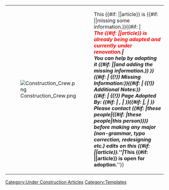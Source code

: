 {| style=" background:#eeffff; width:100%; padding:10px; margin:20px; border:1px solid gray; border-radius:10px;" 
|- 
|style="text-align:left;" |[[File:Construction_Crew.png|left]]
|style="text-align:left;"| This {{#if: {{{Scope|}}} |{{{Scope}}}|article}} is {{#if: {{{Desc|}}} |{{{Desc}}}|missing some information.}}{{#if: {{{Page Adopted|}}} |<br/>'''''<font color="#ff0000">The {{#if: {{{Scope|}}} |{{{Scope}}}|article}} is already being adopted and currently under renovation.</font>'''''|<br/>You can help by adopting it {{#if: {{{Help|}}} |{{{Help}}}|and adding the missing information.}} }}
<br>{{#if: {{{Missing Information|}}} | {{!}} '''Missing Information''': ''{{{Missing Information}}}''}}{{#if: {{{Notes|}}} | {{!}} '''Additional Notes''': ''{{{Notes}}}''}}
<br>{{#if: {{{Page Adopted|}}} | {{!}} '''Page Adopted By''': {{#if: {{{Page Adopted 2|}}} | [[User:{{{Page Adopted}}}|''{{{Page Adopted}}}'']], [[User:{{{Page Adopted 2}}}|''{{{Page Adopted 2}}}'']] | [[User:{{{Page Adopted}}}|''{{{Page Adopted}}}'']] }}{{#if: {{{Page Adopted 3|}}} |, [[User:{{{Page Adopted 3}}}|''{{{Page Adopted 3}}}'']] | }}<br><span style=font-size:8.0pt>''Please contact {{#if: {{{Page Adopted 2|}}} |these people|{{#if: {{{Page Adopted 3|}}} |these people|this person}}}} before making any major (non-grammar, typo correction, redesigning etc.) edits on this {{#if: {{{Scope|}}} |{{{Scope}}}|article}}.''| '''''This {{#if: {{{Scope|}}} |{{{Scope}}}|article}} is open for adoption.'''''}}
|}<includeonly>[[Category:Under Construction Articles]]</includeonly>
<noinclude>
[[Category:Templates]]
{{documentation}}
</noinclude>
